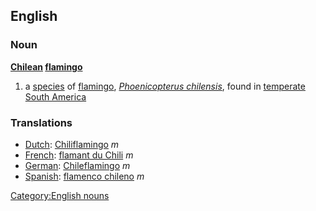 ==English==
===Noun===
'''[[Chilean]] [[flamingo]]'''
{{wikipedia}}
# a [[species]] of [[flamingo]], ''[[Phoenicopterus chilensis]]'', found in [[temperate]] [[South America]]

===Translations===
*[[Dutch]]: [[Chiliflamingo]] ''m''
*[[French]]: [[flamant du Chili]] ''m''
*[[German]]: [[Chileflamingo]] ''m''
*[[Spanish]]: [[flamenco chileno]] ''m''

[[Category:English nouns]]